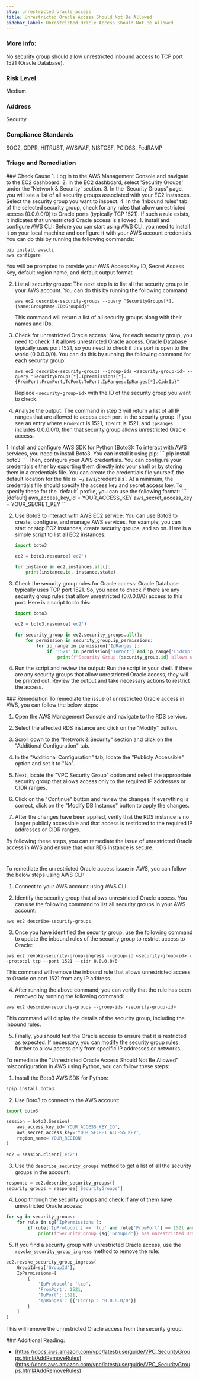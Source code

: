 ```yaml
---
slug: unrestricted_oracle_access
title: Unrestricted Oracle Access Should Not Be Allowed
sidebar_label: Unrestricted Oracle Access Should Not Be Allowed
---
```


### More Info:

No security group should allow unrestricted inbound access to TCP port 1521 (Oracle Database).

### Risk Level

Medium

### Address

Security

### Compliance Standards

SOC2, GDPR, HITRUST, AWSWAF, NISTCSF, PCIDSS, FedRAMP


### Triage and Remediation
<Tabs>

<Tab title='Cause'>
### Check Cause
<AccordionGroup>
<Accordion title='Using Console' defaultOpen='true'>
1. Log in to the AWS Management Console and navigate to the EC2 dashboard.
2. In the EC2 dashboard, select 'Security Groups' under the 'Network & Security' section.
3. In the 'Security Groups' page, you will see a list of all security groups associated with your EC2 instances. Select the security group you want to inspect.
4. In the 'Inbound rules' tab of the selected security group, check for any rules that allow unrestricted access (0.0.0.0/0) to Oracle ports (typically TCP 1521). If such a rule exists, it indicates that unrestricted Oracle access is allowed.
</Accordion>

<Accordion title='Using CLI'>
1. Install and configure AWS CLI: Before you can start using AWS CLI, you need to install it on your local machine and configure it with your AWS account credentials. You can do this by running the following commands:

   ```
   pip install awscli
   aws configure
   ```
   You will be prompted to provide your AWS Access Key ID, Secret Access Key, default region name, and default output format.

2. List all security groups: The next step is to list all the security groups in your AWS account. You can do this by running the following command:

   ```
   aws ec2 describe-security-groups --query "SecurityGroups[*].{Name:GroupName,ID:GroupId}"
   ```
   This command will return a list of all security groups along with their names and IDs.

3. Check for unrestricted Oracle access: Now, for each security group, you need to check if it allows unrestricted Oracle access. Oracle Database typically uses port 1521, so you need to check if this port is open to the world (0.0.0.0/0). You can do this by running the following command for each security group:

   ```
   aws ec2 describe-security-groups --group-ids <security-group-id> --query "SecurityGroups[*].IpPermissions[*].{FromPort:FromPort,ToPort:ToPort,IpRanges:IpRanges[*].CidrIp}"
   ```
   Replace `<security-group-id>` with the ID of the security group you want to check.

4. Analyze the output: The command in step 3 will return a list of all IP ranges that are allowed to access each port in the security group. If you see an entry where `FromPort` is 1521, `ToPort` is 1521, and `IpRanges` includes 0.0.0.0/0, then that security group allows unrestricted Oracle access.
</Accordion>

<Accordion title='Using Python'>
1. Install and configure AWS SDK for Python (Boto3):
   To interact with AWS services, you need to install Boto3. You can install it using pip:
   ```
   pip install boto3
   ```
   Then, configure your AWS credentials. You can configure your credentials either by exporting them directly into your shell or by storing them in a credentials file. You can create the credentials file yourself, the default location for the file is `~/.aws/credentials`. At a minimum, the credentials file should specify the access key and secret access key. To specify these for the `default` profile, you can use the following format:
   ```
   [default]
   aws_access_key_id = YOUR_ACCESS_KEY
   aws_secret_access_key = YOUR_SECRET_KEY
   ```

2. Use Boto3 to interact with AWS EC2 service:
   You can use Boto3 to create, configure, and manage AWS services. For example, you can start or stop EC2 instances, create security groups, and so on. Here is a simple script to list all EC2 instances:
   ```python
   import boto3

   ec2 = boto3.resource('ec2')

   for instance in ec2.instances.all():
       print(instance.id, instance.state)
   ```

3. Check the security group rules for Oracle access:
   Oracle Database typically uses TCP port 1521. So, you need to check if there are any security group rules that allow unrestricted (0.0.0.0/0) access to this port. Here is a script to do this:
   ```python
   import boto3

   ec2 = boto3.resource('ec2')

   for security_group in ec2.security_groups.all():
       for permission in security_group.ip_permissions:
           for ip_range in permission['IpRanges']:
               if '1521' in permission['ToPort'] and ip_range['CidrIp'] == '0.0.0.0/0':
                   print(f"Security Group {security_group.id} allows unrestricted Oracle access")
   ```

4. Run the script and review the output:
   Run the script in your shell. If there are any security groups that allow unrestricted Oracle access, they will be printed out. Review the output and take necessary actions to restrict the access.
</Accordion>

</AccordionGroup>
</Tab>

<Tab title='Remediation'>
### Remediation

<AccordionGroup>
<Accordion title='Using Console' defaultOpen='true'>
To remediate the issue of unrestricted Oracle access in AWS, you can follow the below steps:

1. Open the AWS Management Console and navigate to the RDS service.

2. Select the affected RDS instance and click on the "Modify" button.

3. Scroll down to the "Network & Security" section and click on the "Additional Configuration" tab.

4. In the "Additional Configuration" tab, locate the "Publicly Accessible" option and set it to "No".

5. Next, locate the "VPC Security Group" option and select the appropriate security group that allows access only to the required IP addresses or CIDR ranges.

6. Click on the "Continue" button and review the changes. If everything is correct, click on the "Modify DB Instance" button to apply the changes.

7. After the changes have been applied, verify that the RDS instance is no longer publicly accessible and that access is restricted to the required IP addresses or CIDR ranges.

By following these steps, you can remediate the issue of unrestricted Oracle access in AWS and ensure that your RDS instance is secure.

#
</Accordion>

<Accordion title='Using CLI'>
To remediate the unrestricted Oracle access issue in AWS, you can follow the below steps using AWS CLI:

1. Connect to your AWS account using AWS CLI.

2. Identify the security group that allows unrestricted Oracle access. You can use the following command to list all security groups in your AWS account:

```
aws ec2 describe-security-groups
```

3. Once you have identified the security group, use the following command to update the inbound rules of the security group to restrict access to Oracle:

```
aws ec2 revoke-security-group-ingress --group-id <security-group-id> --protocol tcp --port 1521 --cidr 0.0.0.0/0
```

This command will remove the inbound rule that allows unrestricted access to Oracle on port 1521 from any IP address.

4. After running the above command, you can verify that the rule has been removed by running the following command:

```
aws ec2 describe-security-groups --group-ids <security-group-id>
```

This command will display the details of the security group, including the inbound rules.

5. Finally, you should test the Oracle access to ensure that it is restricted as expected. If necessary, you can modify the security group rules further to allow access only from specific IP addresses or networks.
</Accordion>

<Accordion title='Using Python'>
To remediate the "Unrestricted Oracle Access Should Not Be Allowed" misconfiguration in AWS using Python, you can follow these steps:

1. Install the Boto3 AWS SDK for Python:

```python
!pip install boto3
```

2. Use Boto3 to connect to the AWS account:

```python
import boto3

session = boto3.Session(
    aws_access_key_id='YOUR_ACCESS_KEY_ID',
    aws_secret_access_key='YOUR_SECRET_ACCESS_KEY',
    region_name='YOUR_REGION'
)

ec2 = session.client('ec2')
```

3. Use the `describe_security_groups` method to get a list of all the security groups in the account:

```python
response = ec2.describe_security_groups()
security_groups = response['SecurityGroups']
```

4. Loop through the security groups and check if any of them have unrestricted Oracle access:

```python
for sg in security_groups:
    for rule in sg['IpPermissions']:
        if rule['IpProtocol'] == 'tcp' and rule['FromPort'] == 1521 and rule['ToPort'] == 1521 and rule['IpRanges'] == [{'CidrIp': '0.0.0.0/0'}]:
            print(f"Security group {sg['GroupId']} has unrestricted Oracle access!")
```

5. If you find a security group with unrestricted Oracle access, use the `revoke_security_group_ingress` method to remove the rule:

```python
ec2.revoke_security_group_ingress(
    GroupId=sg['GroupId'],
    IpPermissions=[
        {
            'IpProtocol': 'tcp',
            'FromPort': 1521,
            'ToPort': 1521,
            'IpRanges': [{'CidrIp': '0.0.0.0/0'}]
        }
    ]
)
```

This will remove the unrestricted Oracle access from the security group.
</Accordion>

</AccordionGroup>
</Tab>
</Tabs>
### Additional Reading:

- [https://docs.aws.amazon.com/vpc/latest/userguide/VPC_SecurityGroups.html#AddRemoveRules](https://docs.aws.amazon.com/vpc/latest/userguide/VPC_SecurityGroups.html#AddRemoveRules) 

